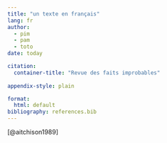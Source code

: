 ```yaml
---
title: "un texte en français"
lang: fr
author:
  - pim
  - pam
  - toto
date: today

citation:
  container-title: "Revue des faits improbables"
  
appendix-style: plain

format:
  html: default
bibliography: references.bib
---
```


[@aitchison1989]
